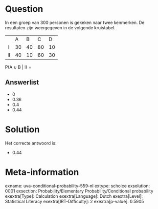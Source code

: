 Question
========

In een groep van 300 personen is gekeken naar twee kenmerken. De
resultaten zijn weergegeven in de volgende kruistabel.

  ---- ---- ---- ---- ----
       A    B    C    D
  I    30   40   80   10
  II   40   10   60   30
  ---- ---- ---- ---- ----

P(A ∪ B \| I) =

Answerlist
----------

* 0
* 0.36
* 0.4
* 0.44

Solution
========

Het correcte antwoord is: 

* 0.44

Meta-information
================
exname: uva-conditional-probability-559-nl
extype: schoice
exsolution: 0001
exsection: Probability/Elementary Probability/Conditional probability
exextra[Type]: Calculation
exextra[Language]: Dutch
exextra[Level]: Statistical Literacy
exextra[IRT-Difficulty]: 2
exextra[p-value]: 0.5905
